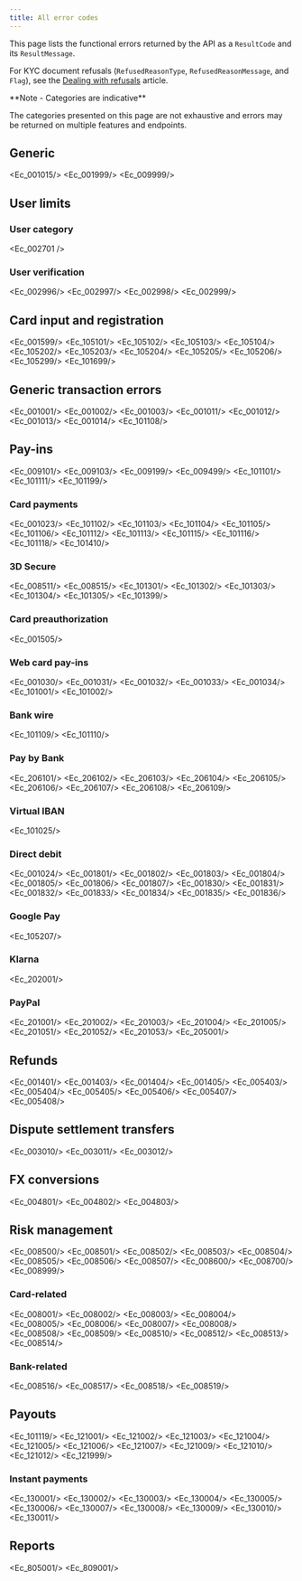 ```yaml
---
title: All error codes  
---
```




This page lists the functional errors returned by the API as a `ResultCode` and its `ResultMessage`.

For KYC document refusals (`RefusedReasonType`, `RefusedReasonMessage`, and `Flag`), see the [Dealing with refusals](/guides/users/verification/documents/submission/refusals) article. 

<Note>
**Note - Categories are indicative**

The categories presented on this page are not exhaustive and errors may be returned on multiple features and endpoints.
</Note>


## Generic

<Ec_001015/>
<Ec_001999/>
<Ec_009999/>

## User limits

### User category

<Ec_002701 />

### User verification

<Ec_002996/>
<Ec_002997/>
<Ec_002998/>
<Ec_002999/>

## Card input and registration

<Ec_001599/>
<Ec_105101/>
<Ec_105102/>
<Ec_105103/>
<Ec_105104/>
<Ec_105202/>
<Ec_105203/>
<Ec_105204/>
<Ec_105205/>
<Ec_105206/>
<Ec_105299/>
<Ec_101699/>
  
## Generic transaction errors

<Ec_001001/>
<Ec_001002/>
<Ec_001003/>
<Ec_001011/>
<Ec_001012/>
<Ec_001013/>
<Ec_001014/>
<Ec_101108/>

## Pay-ins

<Ec_009101/>
<Ec_009103/>
<Ec_009199/>
<Ec_009499/>
<Ec_101101/>
<Ec_101111/>
<Ec_101199/>

### Card payments

<Ec_001023/>
<Ec_101102/>
<Ec_101103/>
<Ec_101104/>
<Ec_101105/>
<Ec_101106/>
<Ec_101112/>
<Ec_101113/>
<Ec_101115/>
<Ec_101116/>
<Ec_101118/>
<Ec_101410/>

### 3D Secure

<Ec_008511/>
<Ec_008515/>
<Ec_101301/>
<Ec_101302/>
<Ec_101303/>
<Ec_101304/>
<Ec_101305/>
<Ec_101399/>

### Card preauthorization

<Ec_001505/>

### Web card pay-ins

<Ec_001030/>
<Ec_001031/>
<Ec_001032/>
<Ec_001033/>
<Ec_001034/>
<Ec_101001/>
<Ec_101002/>

### Bank wire

<Ec_101109/>
<Ec_101110/>

### Pay by Bank

<Ec_206101/>
<Ec_206102/>
<Ec_206103/>
<Ec_206104/>
<Ec_206105/>
<Ec_206106/>
<Ec_206107/>
<Ec_206108/>
<Ec_206109/>

### Virtual IBAN

<Ec_101025/>

### Direct debit

<Ec_001024/>
<Ec_001801/>
<Ec_001802/>
<Ec_001803/>
<Ec_001804/>
<Ec_001805/>
<Ec_001806/>
<Ec_001807/>
<Ec_001830/>
<Ec_001831/>
<Ec_001832/>
<Ec_001833/>
<Ec_001834/>
<Ec_001835/>
<Ec_001836/>

### Google Pay

<Ec_105207/>

### Klarna

<Ec_202001/>

### PayPal

<Ec_201001/>
<Ec_201002/>
<Ec_201003/>
<Ec_201004/>
<Ec_201005/>
<Ec_201051/>
<Ec_201052/>
<Ec_201053/>
<Ec_205001/>

## Refunds

<Ec_001401/>
<Ec_001403/>
<Ec_001404/>
<Ec_001405/>
<Ec_005403/>
<Ec_005404/>
<Ec_005405/>
<Ec_005406/>
<Ec_005407/>
<Ec_005408/>

## Dispute settlement transfers

<Ec_003010/>
<Ec_003011/>
<Ec_003012/>

## FX conversions

<Ec_004801/>
<Ec_004802/>
<Ec_004803/>

## Risk management

<Ec_008500/>
<Ec_008501/>
<Ec_008502/>
<Ec_008503/>
<Ec_008504/>
<Ec_008505/>
<Ec_008506/>
<Ec_008507/>
<Ec_008600/>
<Ec_008700/>
<Ec_008999/>

### Card-related

<Ec_008001/>
<Ec_008002/>
<Ec_008003/>
<Ec_008004/>
<Ec_008005/>
<Ec_008006/>
<Ec_008007/>
<Ec_008008/>
<Ec_008508/>
<Ec_008509/>
<Ec_008510/>
<Ec_008512/>
<Ec_008513/>
<Ec_008514/>
  
### Bank-related

<Ec_008516/>
<Ec_008517/>
<Ec_008518/>
<Ec_008519/>
  
## Payouts

<Ec_101119/>
<Ec_121001/>
<Ec_121002/>
<Ec_121003/>
<Ec_121004/>
<Ec_121005/>
<Ec_121006/>
<Ec_121007/>
<Ec_121009/>
<Ec_121010/>
<Ec_121012/>
<Ec_121999/>

### Instant payments

<Ec_130001/>
<Ec_130002/>
<Ec_130003/>
<Ec_130004/>
<Ec_130005/>
<Ec_130006/>
<Ec_130007/>
<Ec_130008/>
<Ec_130009/>
<Ec_130010/>
<Ec_130011/>
  
## Reports

<Ec_805001/>
<Ec_809001/>
